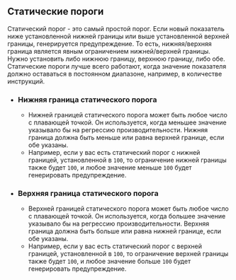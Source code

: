## Статические пороги

Статический порог - это самый простой порог.
Если новый показатель ниже установленной нижней границы или выше установленной верхней границы, генерируется предупреждение.
То есть, нижняя/верхняя граница является явным ограничением нижней/верхней границы.
Нужно установить либо нижнюю границу, верхнюю границу, либо обе.
Статические пороги лучше всего работают, когда значение показателя должно оставаться в постоянном диапазоне, например, в количестве инструкций.

- ### Нижняя граница статического порога
  - Нижней границей статического порога может быть любое число с плавающей точкой.
Он используется, когда меньшее значение указывало бы на регрессию производительности.
Нижняя граница должна быть меньше или равна верхней границе, если обе указаны.
  - Например, если у вас есть статический порог с нижней границей, установленной в `100`,
то ограничение нижней границы также будет `100`, и любое значение меньше `100` будет генерировать предупреждение.
- ### Верхняя граница статического порога
  - Верхней границей статического порога может быть любое число с плавающей точкой.
Он используется, когда большее значение указывало бы на регрессию производительности.
Верхняя граница должна быть больше или равна нижней границе, если обе указаны.
  - Например, если у вас есть статический порог с верхней границей, установленной в `100`,
то ограничение верхней границы также будет `100`, и любое значение больше `100` будет генерировать предупреждение.
